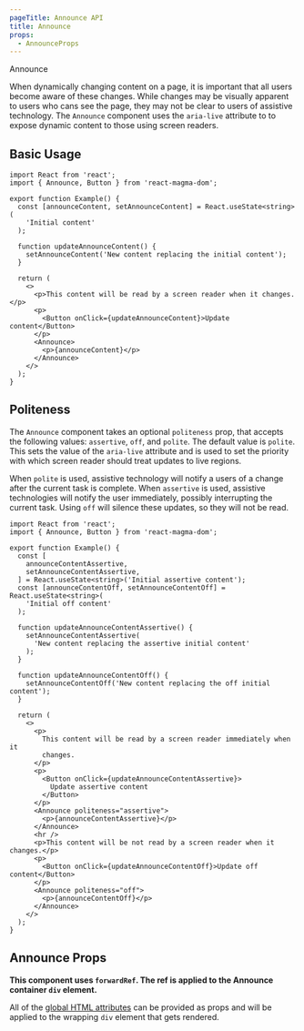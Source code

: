 ```yaml
---
pageTitle: Announce API
title: Announce
props:
  - AnnounceProps
---
```



<DocsHeading type="api">Announce</DocsHeading>

When dynamically changing content on a page, it is important that all users become aware of these changes. While changes may be visually apparent to users who cans see the page,
they may not be clear to users of assistive technology. The `Announce` component uses the `aria-live` attribute to to expose dynamic content to those using screen readers.

## Basic Usage

```tsx
import React from 'react';
import { Announce, Button } from 'react-magma-dom';

export function Example() {
  const [announceContent, setAnnounceContent] = React.useState<string>(
    'Initial content'
  );

  function updateAnnounceContent() {
    setAnnounceContent('New content replacing the initial content');
  }

  return (
    <>
      <p>This content will be read by a screen reader when it changes.</p>
      <p>
        <Button onClick={updateAnnounceContent}>Update content</Button>
      </p>
      <Announce>
        <p>{announceContent}</p>
      </Announce>
    </>
  );
}
```

## Politeness

The `Announce` component takes an optional `politeness` prop, that accepts the following values: `assertive`, `off`, and `polite`. The default value is `polite`.
This sets the value of the `aria-live` attribute and is used to set the priority with which screen reader should treat updates to live regions.

When `polite` is used, assistive technology will notify a users of a change after the current task is complete. When `assertive` is used, assistive technologies will notify the user immediately,
possibly interrupting the current task. Using `off` will silence these updates, so they will not be read.

```tsx
import React from 'react';
import { Announce, Button } from 'react-magma-dom';

export function Example() {
  const [
    announceContentAssertive,
    setAnnounceContentAssertive,
  ] = React.useState<string>('Initial assertive content');
  const [announceContentOff, setAnnounceContentOff] = React.useState<string>(
    'Initial off content'
  );

  function updateAnnounceContentAssertive() {
    setAnnounceContentAssertive(
      'New content replacing the assertive initial content'
    );
  }

  function updateAnnounceContentOff() {
    setAnnounceContentOff('New content replacing the off initial content');
  }

  return (
    <>
      <p>
        This content will be read by a screen reader immediately when it
        changes.
      </p>
      <p>
        <Button onClick={updateAnnounceContentAssertive}>
          Update assertive content
        </Button>
      </p>
      <Announce politeness="assertive">
        <p>{announceContentAssertive}</p>
      </Announce>
      <hr />
      <p>This content will be not read by a screen reader when it changes.</p>
      <p>
        <Button onClick={updateAnnounceContentOff}>Update off content</Button>
      </p>
      <Announce politeness="off">
        <p>{announceContentOff}</p>
      </Announce>
    </>
  );
}
```

## Announce Props

**This component uses `forwardRef`. The ref is applied to the Announce container `div` element.**

All of the [global HTML attributes](https://developer.mozilla.org/en-US/docs/Web/HTML/Global_attributes) can be provided as props and will be applied to the wrapping `div` element that gets rendered.

<AnnounceProps />


